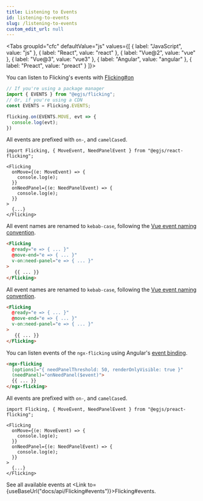 ```yaml
---
title: Listening to Events
id: listening-to-events
slug: /listening-to-events
custom_edit_url: null
---
```



<Tabs
  groupId="cfc"
  defaultValue="js"
  values={[
    { label: "JavaScript", value: "js" },
    { label: "React", value: "react" },
    { label: "Vue@2", value: "vue" },
    { label: "Vue@3", value: "vue3" },
    { label: "Angular", value: "angular" },
    { label: "Preact", value: "preact" }
  ]}>
  <TabItem value="js">

You can listen to Flicking's events with [Flicking#on](api/Flicking#on)

```js
// If you're using a package manager
import { EVENTS } from "@egjs/flicking";
// Or, if you're using a CDN
const EVENTS = Flicking.EVENTS;

flicking.on(EVENTS.MOVE, evt => {
  console.log(evt);
})
```

  </TabItem>
  <TabItem value="react">

All events are prefixed with `on-`, and `camelCase`d.

```tsx
import Flicking, { MoveEvent, NeedPanelEvent } from "@egjs/react-flicking";

<Flicking
  onMove={(e: MoveEvent) => {
    console.log(e);
  }}
  onNeedPanel={(e: NeedPanelEvent) => {
    console.log(e);
  }}
>
  {...}
</Flicking>
```

  </TabItem>
  <TabItem value="vue">

All event names are renamed to `kebab-case`, following the [Vue event naming convention](https://vuejs.org/v2/guide/components-custom-events.html#Event-Names).

```html
<Flicking
  @ready="e => { ... }"
  @move-end="e => { ... }"
  v-on:need-panel="e => { ... }"
>
   {{ ... }}
</Flicking>
```

  </TabItem>
  <TabItem value="vue3">

All event names are renamed to `kebab-case`, following the [Vue event naming convention](https://vuejs.org/v2/guide/components-custom-events.html#Event-Names).

```html
<Flicking
  @ready="e => { ... }"
  @move-end="e => { ... }"
  v-on:need-panel="e => { ... }"
>
   {{ ... }}
</Flicking>
```

  </TabItem>
  <TabItem value="angular">

You can listen events of the `ngx-flicking` using Angular's [event binding](https://angular.io/guide/event-binding).
```html
<ngx-flicking
  [options]="{ needPanelThreshold: 50, renderOnlyVisible: true }"
  (needPanel)="onNeedPanel($event)">
  {{ ... }}
</ngx-flicking>
```

  </TabItem>
  <TabItem value="preact">

All events are prefixed with `on-`, and `camelCase`d.
```tsx
import Flicking, { MoveEvent, NeedPanelEvent } from "@egjs/preact-flicking";

<Flicking
  onMove={(e: MoveEvent) => {
    console.log(e);
  }}
  onNeedPanel={(e: NeedPanelEvent) => {
    console.log(e);
  }}
>
  {...}
</Flicking>
```

  </TabItem>
</Tabs>

See all available events at <Link to={useBaseUrl("docs/api/Flicking#events")}>Flicking#events</Link>.

